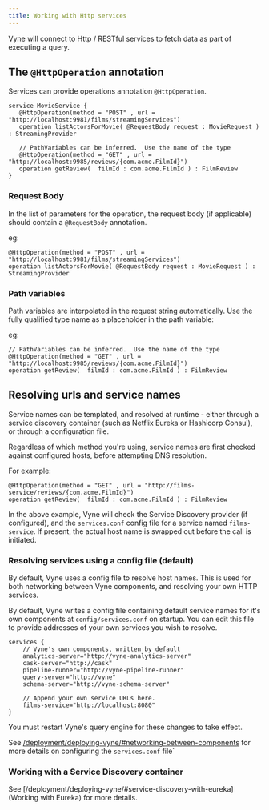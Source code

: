 ```yaml
---
title: Working with Http services
---
```


Vyne will connect to Http / RESTful services to fetch data as part of executing a query.

## The `@HttpOperation` annotation

Services can provide operations annotation `@HttpOperation`.

```taxi
service MovieService {
   @HttpOperation(method = "POST" , url = "http://localhost:9981/films/streamingServices")
   operation listActorsForMovie( @RequestBody request : MovieRequest ) : StreamingProvider

   // PathVariables can be inferred.  Use the name of the type
   @HttpOperation(method = "GET" , url = "http://localhost:9985/reviews/{com.acme.FilmId}")
   operation getReview(  filmId : com.acme.FilmId ) : FilmReview
}
```

### Request Body
In the list of parameters for the operation, the request body (if applicable) should contain a `@RequestBody` annotation.

eg:

```taxi
@HttpOperation(method = "POST" , url = "http://localhost:9981/films/streamingServices")
operation listActorsForMovie( @RequestBody request : MovieRequest ) : StreamingProvider
```


### Path variables
Path variables are interpolated in the request string automatically.  Use the fully qualified type name as a placeholder in the path variable:

eg:

```taxi
// PathVariables can be inferred.  Use the name of the type
@HttpOperation(method = "GET" , url = "http://localhost:9985/reviews/{com.acme.FilmId}")
operation getReview(  filmId : com.acme.FilmId ) : FilmReview
```

## Resolving urls and service names
Service names can be templated, and resolved at runtime - either through a service discovery container (such as Netflix Eureka or Hashicorp Consul), or through a configuration file.

Regardless of which method you're using, service names are first checked against configured hosts, before attempting DNS resolution.

For example:

```
@HttpOperation(method = "GET" , url = "http://films-service/reviews/{com.acme.FilmId}")
operation getReview(  filmId : com.acme.FilmId ) : FilmReview
```

In the above example, Vyne will check the Service Discovery provider (if configured), and the `services.conf` config file for a service named `films-service`.
If present, the actual host name is swapped out before the call is initiated.

### Resolving services using a config file (default)
By default, Vyne uses a config file to resolve host names.  This is used for both networking between Vyne components, and
resolving your own HTTP services.

By default, Vyne writes a config file containing default service names for it's own components at `config/services.conf` on startup.
You can edit this file to provide addresses of your own services you wish to resolve.

```
services {
    // Vyne's own components, written by default
    analytics-server="http://vyne-analytics-server"
    cask-server="http://cask"
    pipeline-runner="http://vyne-pipeline-runner"
    query-server="http://vyne"
    schema-server="http://vyne-schema-server"

    // Append your own service URLs here.
    films-service="http://localhost:8080"
}
```

You must restart Vyne's query engine for these changes to take effect.

See [/deployment/deploying-vyne/#networking-between-components](here) for more details on configuring the `services.conf` file`

### Working with a Service Discovery container

See [/deployment/deploying-vyne/#service-discovery-with-eureka](Working with Eureka) for more details.


